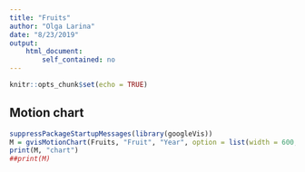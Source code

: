 ```yaml
---
title: "Fruits"
author: "Olga Larina"
date: "8/23/2019"
output:
    html_document:
        self_contained: no
---
```


```r
knitr::opts_chunk$set(echo = TRUE)
```

## Motion chart

```r
suppressPackageStartupMessages(library(googleVis))
M = gvisMotionChart(Fruits, "Fruit", "Year", option = list(width = 600, height = 400))
print(M, "chart")
##print(M)
```

